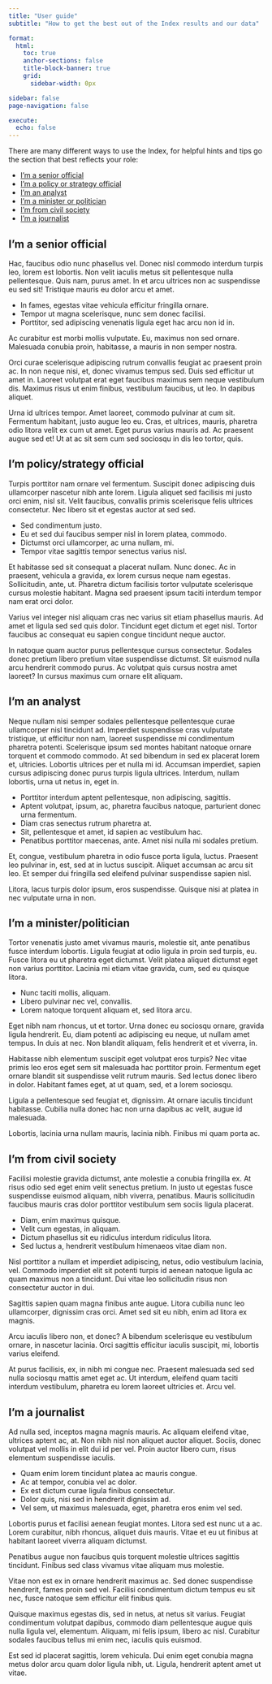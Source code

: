 ```yaml
---
title: "User guide"
subtitle: "How to get the best out of the Index results and our data"

format:
  html:
    toc: true
    anchor-sections: false
    title-block-banner: true
    grid:
      sidebar-width: 0px

sidebar: false
page-navigation: false

execute: 
  echo: false
---
```


There are many different ways to use the Index, for helpful hints and tips
go the section that best reflects your role:

- [I'm a senior official](#sec-user-senior)
- [I'm a policy or strategy official](#sec-user-policy)
- [I'm an analyst](#sec-user-analyst)
- [I'm a minister or politician](#sec-user-politician)
- [I'm from civil society](#sec-user-senior)
- [I'm a journalist](#sec-user-media)

## I'm a senior official {#sec-user-senior}

Hac, faucibus odio nunc phasellus vel. Donec nisl commodo interdum turpis leo,
lorem est lobortis. Non velit iaculis metus sit pellentesque nulla
pellentesque. Quis nam, purus amet. In et arcu ultrices non ac suspendisse eu
sed sit! Tristique mauris eu dolor arcu et amet.

- In fames, egestas vitae vehicula efficitur fringilla ornare.
- Tempor ut magna scelerisque, nunc sem donec facilisi.
- Porttitor, sed adipiscing venenatis ligula eget hac arcu non id in.

Ac curabitur est morbi mollis vulputate. Eu, maximus non sed ornare. Malesuada
conubia proin, habitasse, a mauris in non semper nostra.

Orci curae scelerisque adipiscing rutrum convallis feugiat ac praesent proin
ac. In non neque nisi, et, donec vivamus tempus sed. Duis sed efficitur ut
amet in. Laoreet volutpat erat eget faucibus maximus sem neque vestibulum dis.
Maximus risus ut enim finibus, vestibulum faucibus, ut leo. In dapibus aliquet.

Urna id ultrices tempor. Amet laoreet, commodo pulvinar at cum sit. Fermentum
habitant, justo augue leo eu. Cras, et ultrices, mauris, pharetra odio litora
velit ex cum ut amet. Eget purus varius mauris ad. Ac praesent augue sed et!
Ut at ac sit sem cum sed sociosqu in dis leo tortor, quis.

## I'm policy/strategy official {#sec-user-policy}

Turpis porttitor nam ornare vel fermentum. Suscipit donec adipiscing duis
ullamcorper nascetur nibh ante lorem. Ligula aliquet sed facilisis mi justo
orci enim, nisl sit. Velit faucibus, convallis primis scelerisque felis
ultrices consectetur. Nec libero sit et egestas auctor at sed sed.

- Sed condimentum justo.
- Eu et sed dui faucibus semper nisl in lorem platea, commodo.
- Dictumst orci ullamcorper, ac urna nullam, mi.
- Tempor vitae sagittis tempor senectus varius nisl.

Et habitasse sed sit consequat a placerat nullam. Nunc donec. Ac in praesent,
vehicula a gravida, ex lorem cursus neque nam egestas. Sollicitudin, ante, ut.
Pharetra dictum facilisis tortor vulputate scelerisque cursus molestie
habitant. Magna sed praesent ipsum taciti interdum tempor nam erat orci dolor.

Varius vel integer nisl aliquam cras nec varius sit etiam phasellus mauris.
Ad amet et ligula sed sed quis dolor. Tincidunt eget dictum et eget nisl.
Tortor faucibus ac consequat eu sapien congue tincidunt neque auctor.

In natoque quam auctor purus pellentesque cursus consectetur. Sodales donec
pretium libero pretium vitae suspendisse dictumst. Sit euismod nulla arcu
hendrerit commodo purus. Ac volutpat quis cursus nostra amet laoreet?
In cursus maximus cum ornare elit aliquam.

## I'm an analyst {#sec-user-analyst}

Neque nullam nisi semper sodales pellentesque pellentesque curae ullamcorper
nisl tincidunt ad. Imperdiet suspendisse cras vulputate tristique, ut efficitur
non nam, laoreet suspendisse mi condimentum pharetra potenti. Scelerisque
ipsum sed montes habitant natoque ornare torquent et commodo commodo. At sed
bibendum in sed ex placerat lorem et, ultricies. Lobortis ultrices per et
nulla mi id. Accumsan imperdiet, sapien cursus adipiscing donec purus turpis
ligula ultrices. Interdum, nullam lobortis, urna ut netus in, eget in.

- Porttitor interdum aptent pellentesque, non adipiscing, sagittis.
- Aptent volutpat, ipsum, ac, pharetra faucibus natoque, parturient donec urna
  fermentum.
- Diam cras senectus rutrum pharetra at.
- Sit, pellentesque et amet, id sapien ac vestibulum hac.
- Penatibus porttitor maecenas, ante. Amet nisi nulla mi sodales pretium.

Et, congue, vestibulum pharetra in odio fusce porta ligula, luctus. Praesent
leo pulvinar in, est, sed at in luctus suscipit. Aliquet accumsan ac arcu
sit leo. Et semper dui fringilla sed eleifend pulvinar suspendisse sapien
nisl.

Litora, lacus turpis dolor ipsum, eros suspendisse. Quisque nisi at platea in
nec vulputate urna in non.

## I'm a minister/politician {#sec-user-politican}

Tortor venenatis justo amet vivamus mauris, molestie sit, ante penatibus fusce
interdum lobortis. Ligula feugiat at odio ligula in proin sed turpis, eu.
Fusce litora eu ut pharetra eget dictumst. Velit platea aliquet dictumst eget
non varius porttitor. Lacinia mi etiam vitae gravida, cum, sed eu quisque
litora.

- Nunc taciti mollis, aliquam.
- Libero pulvinar nec vel, convallis.
- Lorem natoque torquent aliquam et, sed litora arcu.

Eget nibh nam rhoncus, ut et tortor. Urna donec eu sociosqu ornare, gravida
ligula hendrerit. Eu, diam potenti ac adipiscing eu neque, ut nullam amet
tempus. In duis at nec. Non blandit aliquam, felis hendrerit et et viverra, in.

Habitasse nibh elementum suscipit eget volutpat eros turpis? Nec vitae primis
leo eros eget sem sit malesuada hac porttitor proin. Fermentum eget ornare
blandit sit suspendisse velit rutrum mauris. Sed lectus donec libero in dolor.
Habitant fames eget, at ut quam, sed, et a lorem sociosqu.

Ligula a pellentesque sed feugiat et, dignissim. At ornare iaculis tincidunt
habitasse. Cubilia nulla donec hac non urna dapibus ac velit, augue id
malesuada.

Lobortis, lacinia urna nullam mauris, lacinia nibh. Finibus mi quam porta ac.

## I'm from civil society {#sec-user-civilsociety}

Facilisi molestie gravida dictumst, ante molestie a conubia fringilla ex.
At risus odio sed eget enim velit senectus pretium. In justo ut egestas fusce
suspendisse euismod aliquam, nibh viverra, penatibus. Mauris sollicitudin
faucibus mauris cras dolor porttitor vestibulum sem sociis ligula placerat.

- Diam, enim maximus quisque.
- Velit cum egestas, in aliquam.
- Dictum phasellus sit eu ridiculus interdum ridiculus litora.
- Sed luctus a, hendrerit vestibulum himenaeos vitae diam non.

Nisl porttitor a nullam et imperdiet adipiscing, netus, odio vestibulum
lacinia, vel. Commodo imperdiet elit sit potenti turpis id aenean natoque
ligula ac quam maximus non a tincidunt. Dui vitae leo sollicitudin risus non
consectetur auctor in dui.

Sagittis sapien quam magna finibus ante augue. Litora cubilia nunc leo
ullamcorper, dignissim cras orci. Amet sed sit eu nibh, enim ad litora ex
magnis.

Arcu iaculis libero non, et donec? A bibendum scelerisque eu vestibulum ornare,
in nascetur lacinia. Orci sagittis efficitur iaculis suscipit, mi, lobortis
varius eleifend.

At purus facilisis, ex, in nibh mi congue nec. Praesent malesuada sed sed
nulla sociosqu mattis amet eget ac. Ut interdum, eleifend quam taciti
interdum vestibulum, pharetra eu lorem laoreet ultricies et. Arcu vel.

## I'm a journalist {#sec-user-media}

Ad nulla sed, inceptos magna magnis mauris. Ac aliquam eleifend vitae,
ultrices aptent ac, at. Non nibh nisl non aliquet auctor aliquet. Sociis,
donec volutpat vel mollis in elit dui id per vel. Proin auctor libero cum,
risus elementum suspendisse iaculis.

- Quam enim lorem tincidunt platea ac mauris congue.
- Ac at tempor, conubia vel ac dolor.
- Ex est dictum curae ligula finibus consectetur.
- Dolor quis, nisi sed in hendrerit dignissim ad.
- Vel sem, ut maximus malesuada, eget, pharetra eros enim vel sed.

Lobortis purus et facilisi aenean feugiat montes. Litora sed est nunc ut a ac.
Lorem curabitur, nibh rhoncus, aliquet duis mauris. Vitae et eu ut finibus at 
habitant laoreet viverra aliquam dictumst.

Penatibus augue non faucibus quis torquent molestie ultrices sagittis
tincidunt. Finibus sed class vivamus vitae aliquam mus molestie.

Vitae non est ex in ornare hendrerit maximus ac. Sed donec suspendisse
hendrerit, fames proin sed vel. Facilisi condimentum dictum tempus eu sit nec,
fusce natoque sem efficitur elit finibus quis.

Quisque maximus egestas dis, sed in netus, at netus sit varius. Feugiat
condimentum volutpat dapibus, commodo diam pellentesque augue quis nulla
ligula vel, elementum. Aliquam, mi felis ipsum, libero ac nisl. Curabitur
sodales faucibus tellus mi enim nec, iaculis quis euismod.

Est sed id placerat sagittis, lorem vehicula. Dui enim eget conubia magna metus
dolor arcu quam dolor ligula nibh, ut. Ligula, hendrerit aptent amet ut vitae.
